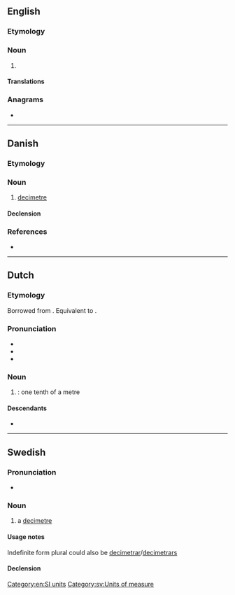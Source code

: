 {{also|deciméter|decimēter|deci-meter}}
==English==

===Etymology===
{{prefix|en|deci-|meter}}

===Noun===
{{en-noun}}

# {{alternative spelling of|en|decimetre|from=US}}

====Translations====
{{trans-see|decimetre}}

===Anagrams===
* {{anagrams|en|a=cdeeeimrt|decimetre}}

[[Category:en:SI units]]

----

==Danish==

===Etymology===
{{affix|da|deci-|meter}}

===Noun===
{{da-noun|en}}

# [[decimetre]]

====Declension====
{{da-noun-infl|en||ne}}

===References===
* {{R:Den Danske Ordbog}}

----

==Dutch==

===Etymology===
Borrowed from {{bor|nl|fr|décimètre}}. Equivalent to {{prefix|nl|deci|meter}}.

===Pronunciation===
* {{IPA|nl|/ˈdeː.siˌmeː.tər/}}
* {{audio|nl|Nl-decimeter.ogg|Audio}}
* {{hyphenation|nl|de|ci|me|ter}}

===Noun===
{{nl-noun|m|-s|decimetertje}}

# {{l|en|decimetre}}: one tenth of a metre

====Descendants====
* {{desc|pap|desimeter|bor=1}}

----

==Swedish==

===Pronunciation===
* {{IPA|sv|/dɛsɪˈmeːtɛr/|/ˈdɛsɪmeːtɛr/}}

===Noun===
{{sv-noun|c}}

# a [[decimetre]]

====Usage notes====
Indefinite form plural could also be [[decimetrar]]/[[decimetrars]]

====Declension====
{{sv-noun-irreg-c|2=decimetern|3=decimeter|4=decimeterna}}

[[Category:sv:Units of measure]]